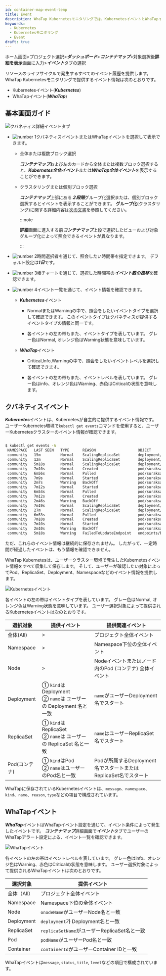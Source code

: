 ```yaml
---
id: container-map-event-temp
title: Event
description: WhaTap Kubernetesモニタリングでは、KubernetesイベントとWhaTapイベントを提供します。
keywords:
  - Kubernetes
  - Kubernetesモニタリング
  - Event
draft: true
---
```


ホーム画面>プロジェクト選択>***ダッシュボード***>***コンテナマップ***>対象選択後**詳細を表示**画面に入力>***イベント***タブの選択

リソースのライフサイクルで発生するすべてのイベント履歴を提供します。 WhaTap Kubernetesモニタリングで提供するイベント情報は次のとおりです。

- Kubernetesイベント(***Kubernetes***)
- WhaTapイベント(***WhaTap***)

## 基本画面ガイド

![クバネティス詳細イベントタブ](/img/k8s-event-default2.png)

- ![number 1](/img/number-01.png)クバネティスイベントまたはWhaTapイベントを選択して表示できます。 

  - 全体または複数ブロック選択

    ***コンテナマップ***および左のカードから全体または複数ブロック選択すると、***Kubernetes全体イベント***または***WhaTap全体イベント***を表示することができます。

  - クラスタリングまたは個別ブロック選択

    ***コンテナマップ***上部にある***２段階***グループ化選択または、個別ブロック選択するとイベントを表示することができます。 **グループ化**(クラスタリング)に関する詳細内容は[次の文書](container-group)を参照してください。

    :::note

    **詳細**画面に進入する前***コンテナマップ***上段で選択したビューおよび対象グループ化によって照会できるイベントが異なります。

    :::

- ![number 2](/img/number-02.png)時間選択者を通じて、照会したい時間帯を指定できます。 デフォルト設定は***1日***です。

- ![number 3](/img/number-03.png)棒チャートを通じて、選択した時間帯の***イベント数の推移***を確認できます。

- ![number 4](/img/number-04.png)イベント一覧を通じて、イベント情報を確認できます。 

  - ***Kubernetes***イベント

    - <span class='k8s-normal'>Normal</span>または<span class='slow'>Warning</span>の中で、照会をしたいイベントタイプを選択して確認できます。 このイベントタイプはクバネティスが提供するイベントタイプの情報と同一です。

    - 各イベントの左の帯もまた、イベントタイプを表しています。 グレー色は<span class='k8s-normal'>Normal</span>, オレンジ色は<span class='slow'>Warning</span>状態を意味しています。

  - ***WhaTap***イベント

    - <span class='vslow'>Critical</span>,<span class='k8s-normal'>Info</span>,<span class='slow'>Warning</span>の中で、照会をしたいイベントレベルを選択して確認できます。

    - 各イベントの左の帯もまた、イベントレベルを表しています。 グレー色は<span class='k8s-normal'>info</span>、オレンジ色は<span class='slow'>Warning</span>、赤色は<span class='vslow'>Critical</span>の状態を意味します。

## クバネティスイベント

***Kubernetes***イベントは、Kubernetesが自主的に提供するイベント情報です。 ユーザーKubernetes環境で`kubectl get events`コマンドを使用すると、ユーザーKubernetesクラスターのイベント情報が確認できます。

```bash

$ kubectl get events -A
 NAMESPACE   LAST SEEN   TYPE      REASON                   OBJECT                            MESSAGE
 community   15m         Normal    ScalingReplicaSet        deployment/baekdusan              Scaled up replica set baekdusan-59554d4859 to 5`
 community   12m         Normal    ScalingReplicaSet        deployment/suraksan               Scaled down replica set suraksan-66fc4bf889 to 3
 community   5m18s       Normal    ScalingReplicaSet        deployment/baekdusan              Scaled down replica set baekdusan-59554d4859 to 3
 community   7m10s       Normal    Created                  pod/suraksan-66fc4bf889-h2cw8     Created container suraksan
 community   6m56s       Normal    Pulled                   pod/suraksan-66fc4bf889-h2cw8     Container image "123456789123.dkr.ecr.ap-northeast-2.amazonaws.com/suraksan:0.48" already present on machine
 community   7m9s        Normal    Started                  pod/suraksan-66fc4bf889-h2cw8     Started container suraksan
 community   2m7s        Warning   BackOff                  pod/suraksan-66fc4bf889-h2cw8     Back-off restarting failed container
 community   7m12s       Normal    Started                  pod/suraksan-66fc4bf889-t27rp     Started container suraksan
 community   6m54s       Normal    Pulled                   pod/suraksan-66fc4bf889-t27rp     Container image "123456789123.dkr.ecr.ap-northeast-2.amazonaws.com/suraksan:0.48" already present on machine
 community   7m12s       Normal    Created                  pod/suraksan-66fc4bf889-t27rp     Created container suraksan
 community   2m46s       Warning   BackOff                  pod/suraksan-66fc4bf889-t27rp     Back-off restarting failed container
 community   7m19s       Normal    ScalingReplicaSet        deployment/mountain               Scaled up replica set mountain-6795bfbc54 to 5
 community   27m         Normal    ScalingReplicaSet        deployment/mountain               Scaled down replica set mountain-6795bfbc54 to 4
 community   6m53s       Normal    Pulled                   pod/suraksan-66fc4bf889-mjbsj     Container image "123456789123.dkr.ecr.ap-northeast-2.amazonaws.com/suraksan:0.48" already present on machine
 community   7m10s       Normal    Created                  pod/suraksan-66fc4bf889-mjbsj     Created container suraksan
 community   7m10s       Normal    Started                  pod/suraksan-66fc4bf889-mjbsj     Started container suraksan
 community   2m10s       Warning   BackOff                  pod/suraksan-66fc4bf889-mjbsj     Back-off restarting failed container
 community   5m18s       Warning   FailedToUpdateEndpoint   endpoints/baekdusan-svc           Failed to update endpoint community/baekdusan-svc: Operation cannot be fulfilled on endpoints "baekdusan-svc": the object has been modified; please apply your changes to the latest version and try again

```

ただ、これらのイベント情報は継続的に保存されません。 したがって、一定時間が経過したイベントは、もう情報を確認できません。 

WhaTap Kubernetesは、ユーザークラスター環境で発生したKubernetesイベント情報をすべて収集して保存します。 そして、ユーザーが確認したい対象によってPod、ReplicaSet、Deployment、Namespaceなどのイベント情報を提供します。

![Kubernetesイベント](https://img.whatap.io/media/images/whatap_kubernetes_container_map_event_k8s.png)

各イベントの左の帯はイベントタイプを表しています。 グレー色は<span class='k8s-normal'>Normal</span>, オレンジ色は<span class='slow'>Warning</span>状態を意味しています。 ユーザー選択対象によって提供されるKubernetesイベントは次のとおりです。

| 選択対象                           | 提供イベント                                                        | 提供関連イベント                                                             |
| ------------------------------ | ------------------------------------------------------------- | -------------------------------------------------------------------- |
| 全体(All)     | >                                                             | プロジェクト全体イベント                                                         |
| Namespace                      | >                                                             | Namespace下位の全体イベント                                                   |
| Node                           | >                                                             | Nodeイベントまたはノード内のPod (コンテナ) 全体イベント                 |
| Deployment                     | ① `kind`は Deployment<br/>② `name`は ユーザーの Deployment 名と一致      | `name`がユーザーDeployment名でスタート                                          |
| ReplicaSet                     | ① `kind`は ReplicaSet<br/>② `name`は ユーザーの ReplicaSet 名と一致      | `name`はユーザーReplicaSet名でスタート                                          |
| Pod(コンテナ)   | ① `kind`はPod<br/>② `name`はユーザーのPod名と一致                        | Podが所属するDeployment名でスタートまたはReplicaSet名でスタート                          |

WhaTapに保存されているKubernetesイベントは、`message`、`namespace`、`kind`、`name`、`reason`, `type`などの項目で構成されています。

## WhaTapイベント

***WhaTap***イベントはWhaTapイベント設定を通じて、イベント条件によって発生したイベントです。 ***コンテナマップ***詳細画面で***イベント***タブでユーザーのWhaTapアラート設定による、イベント一覧を確認できます。 

![WhaTapイベント](https://img.whatap.io/media/images/whatap_kubernetes_container_map_event_whatap.png)

各イベントの左の帯はイベントレベルを表しています。 グレー色は<span class='k8s-normal'>info</span>、オレンジ色は<span class='slow'>Warning</span>、赤色は<span class='vslow'>Critical</span>の状態を意味します。 ユーザー選択対象によって提供されるWhaTapイベントは次のとおりです。

| 選択対象       | 提供イベント                                      |
| ---------- | ------------------------------------------- |
| 全体（All）    | プロジェクト全体イベント                                |
| Namespace  | Namespace下位の全体イベント                          |
| Node       | `onodeName`がユーザーNode名と一致                    |
| Deployment | `deployment`가 Deployment名と一致                |
| ReplicaSet | `replicaSetName`がユーザーReplicaSet名と一致         |
| Pod        | `podName`がユーザーPod名と一致                       |
| Container  | `containerId`がユーザーContainer IDと一致           |

WhaTapイベントは`message`, `status`, `title`, `level`などの項目で構成されています。
